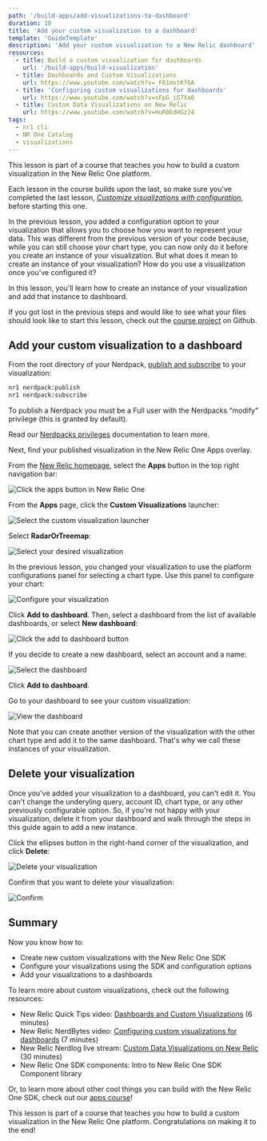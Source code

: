 ```yaml
---
path: '/build-apps/add-visualizations-to-dashboard'
duration: 10
title: 'Add your custom visualization to a dashboard'
template: 'GuideTemplate'
description: 'Add your custom visualization to a New Relic dashboard'
resources:
  - title: Build a custom visualization for dashboards
    url: '/build-apps/build-visualization'
  - title: Dashboards and Custom Visualizations
    url: https://www.youtube.com/watch?v=_F61mxtKfGA
  - title: 'Configuring custom visualizations for dashboards'
    url: https://www.youtube.com/watch?v=sFpG_iG7Xa8
  - title: Custom Data Visualizations on New Relic
    url: https://www.youtube.com/watch?v=HuR0EdHGz24
tags:
  - nr1 cli
  - NR One Catalog
  - visualizations
---
```


<HideWhenEmbedded>

<Callout variant="course">

This lesson is part of a course that teaches you how to build a custom visualization in the New Relic One platform.

Each lesson in the course builds upon the last, so make sure you've completed the last lesson, [_Customize visualizations with configuration_](/build-apps/customize-visualizations-with-configuration), before starting this one.

</Callout>

</HideWhenEmbedded>

<Intro>

In the previous lesson, you added a configuration option to your visualization that allows you to choose how you want to represent your data. This was different from the previous version of your code because, while you can still choose your chart type, you can now only do it before you create an instance of your visualization. But what does it mean to create an instance of your visualization? How do you use a visualization once you've configured it?

In this lesson, you'll learn how to create an instance of your visualization and add that instance to dashboard.

<Callout variant="tip">

If you got lost in the previous steps and would like to see what your files should look like to start this lesson, check out the [course project](https://github.com/newrelic/nru-custom-visualization-course) on Github.

</Callout>

</Intro>

## Add your custom visualization to a dashboard

<Steps>

<Step>

From the root directory of your Nerdpack, [publish and subscribe](/build-apps/publish-deploy) to your visualization:

```sh
nr1 nerdpack:publish
nr1 nerdpack:subscribe
```

<Callout variant="important">

To publish a Nerdpack you must be a Full user with the Nerdpacks “modify” privilege (this is granted by default).

Read our [Nerdpacks privileges](/build-apps/permission-manage-apps/) documentation to learn more.

</Callout>

Next, find your published visualization in the New Relic One Apps overlay.

</Step>

<Step>

From the [New Relic homepage](https://one.newrelic.com), select the **Apps** button in the top right navigation bar:

![Click the apps button in New Relic One](../../images/build-an-app/nav-to-apps.png)

</Step>

<Step>

From the **Apps** page, click the **Custom Visualizations** launcher:

![Select the custom visualization launcher](../../images/build-an-app/nav-to-custom-viz.png)

</Step>

<Step>

Select **RadarOrTreemap**:

![Select your desired visualization](../../images/custom-viz/select-published-radar-or-treemap-viz.png)

</Step>

<Step>

In the previous lesson, you changed your visualization to use the platform configurations panel for selecting a chart type. Use this panel to configure your chart:

![Configure your visualization](../../images/custom-viz/configure-radar-or-treemap-viz.png)

</Step>

<Step>

Click **Add to dashboard**. Then, select a dashboard from the list of available dashboards, or select **New dashboard**:

![Click the add to dashboard button](../../images/custom-viz/add-radar-or-treemap-to-dashboard.png)

If you decide to create a new dashboard, select an account and a name:

![Select the dashboard](../../images/custom-viz/create-sweet-new-dashboard.png)

Click **Add to dashboard**.

</Step>

<Step>

Go to your dashboard to see your custom visualization:

![View the dashboard](../../images/custom-viz/view-sweet-new-dashboard.png)

Note that you can create another version of the visualization with the other chart type and add it to the same dashboard. That's why we call these instances of your visualization.

</Step>

</Steps>

## Delete your visualization

Once you've added your visualization to a dashboard, you can't edit it. You can't change the underyling query, account ID, chart type, or any other previously configurable option. So, if you're not happy with your visualization, delete it from your dashboard and walk through the steps in this guide again to add a new instance.

<Steps>

<Step>

Click the ellipses button in the right-hand corner of the visualization, and click **Delete**:

![Delete your visualization](../../images/custom-viz/delete-radar-viz.png)

</Step>

<Step>

Confirm that you want to delete your visualization:

![Confirm](../../images/custom-viz/confirm-delete-radar-viz.png)

</Step>

</Steps>

## Summary

Now you know how to:

- Create new custom visualizations with the New Relic One SDK
- Configure your visualizations using the SDK and configuration options
- Add your visualizations to a dashboards

To learn more about custom visualizations, check out the following resources:

- New Relic Quick Tips video: [Dashboards and Custom Visualizations](https://www.youtube.com/watch?v=_F61mxtKfGA) (6 minutes)
- New Relic NerdBytes video: [Configuring custom visualizations for dashboards](https://www.youtube.com/watch?v=sFpG_iG7Xa8) (7 minutes)
- New Relic Nerdlog live stream: [Custom Data Visualizations on New Relic](https://www.youtube.com/watch?v=HuR0EdHGz24) (30 minutes)
- New Relic One SDK components: <Link to="explore-docs/intro-to-sdk">Intro to New Relic One SDK Component library</Link>

Or, to learn more about other cool things you can build with the New Relic One SDK, check out our [apps course](/ab-test)!

<HideWhenEmbedded>

<Callout variant="course">

This lesson is part of a course that teaches you how to build a custom visualization in the New Relic One platform. Congratulations on making it to the end!

</Callout>

</HideWhenEmbedded>

